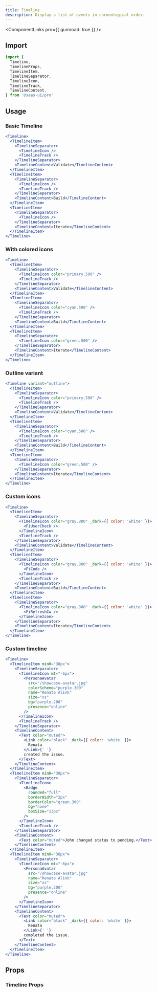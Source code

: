 ```yaml
---
title: Timeline
description: Display a list of events in chronological order.
---
```


<ComponentLinks pro={{ gumroad: true }} />

## Import

```ts
import {
  Timeline,
  TimelineProps,
  TimelineItem,
  TimelineSeparator,
  TimelineIcon,
  TimelineTrack,
  TimelineContent,
} from '@saas-ui/pro'
```

## Usage

### Basic Timeline

```jsx
<Timeline>
  <TimelineItem>
    <TimelineSeparator>
      <TimelineIcon />
      <TimelineTrack />
    </TimelineSeparator>
    <TimelineContent>Validate</TimelineContent>
  </TimelineItem>
  <TimelineItem>
    <TimelineSeparator>
      <TimelineIcon />
      <TimelineTrack />
    </TimelineSeparator>
    <TimelineContent>Build</TimelineContent>
  </TimelineItem>
  <TimelineItem>
    <TimelineSeparator>
      <TimelineIcon />
    </TimelineSeparator>
    <TimelineContent>Iterate</TimelineContent>
  </TimelineItem>
</Timeline>
```

### With colored icons

```jsx
<Timeline>
  <TimelineItem>
    <TimelineSeparator>
      <TimelineIcon color="primary.500" />
      <TimelineTrack />
    </TimelineSeparator>
    <TimelineContent>Validate</TimelineContent>
  </TimelineItem>
  <TimelineItem>
    <TimelineSeparator>
      <TimelineIcon color="cyan.500" />
      <TimelineTrack />
    </TimelineSeparator>
    <TimelineContent>Build</TimelineContent>
  </TimelineItem>
  <TimelineItem>
    <TimelineSeparator>
      <TimelineIcon color="green.500" />
    </TimelineSeparator>
    <TimelineContent>Iterate</TimelineContent>
  </TimelineItem>
</Timeline>
```

### Outline variant

```jsx
<Timeline variant="outline">
  <TimelineItem>
    <TimelineSeparator>
      <TimelineIcon color="primary.500" />
      <TimelineTrack />
    </TimelineSeparator>
    <TimelineContent>Validate</TimelineContent>
  </TimelineItem>
  <TimelineItem>
    <TimelineSeparator>
      <TimelineIcon color="cyan.500" />
      <TimelineTrack />
    </TimelineSeparator>
    <TimelineContent>Build</TimelineContent>
  </TimelineItem>
  <TimelineItem>
    <TimelineSeparator>
      <TimelineIcon color="green.500" />
    </TimelineSeparator>
    <TimelineContent>Iterate</TimelineContent>
  </TimelineItem>
</Timeline>
```

### Custom icons

```jsx
<Timeline>
  <TimelineItem>
    <TimelineSeparator>
      <TimelineIcon color="gray.800" _dark={{ color: 'white' }}>
        <FiUserCheck />
      </TimelineIcon>
      <TimelineTrack />
    </TimelineSeparator>
    <TimelineContent>Validate</TimelineContent>
  </TimelineItem>
  <TimelineItem>
    <TimelineSeparator>
      <TimelineIcon color="gray.800" _dark={{ color: 'white' }}>
        <FiCode />
      </TimelineIcon>
      <TimelineTrack />
    </TimelineSeparator>
    <TimelineContent>Build</TimelineContent>
  </TimelineItem>
  <TimelineItem>
    <TimelineSeparator>
      <TimelineIcon color="gray.800" _dark={{ color: 'white' }}>
        <FiRefreshCw />
      </TimelineIcon>
    </TimelineSeparator>
    <TimelineContent>Iterate</TimelineContent>
  </TimelineItem>
</Timeline>
```

### Custom timeline

```jsx
<Timeline>
  <TimelineItem minH="38px">
    <TimelineSeparator>
      <TimelineIcon mt="-6px">
        <PersonaAvatar
          src="/showcase-avatar.jpg"
          colorScheme="purple.300"
          name="Renata Alink"
          size="xs"
          bg="purple.200"
          presence="online"
        />
      </TimelineIcon>
      <TimelineTrack />
    </TimelineSeparator>
    <TimelineContent>
      <Text color="muted">
        <Link color="black" _dark={{ color: 'white' }}>
          Renata
        </Link>{' '}
        created the issue.
      </Text>
    </TimelineContent>
  </TimelineItem>
  <TimelineItem minH="38px">
    <TimelineSeparator>
      <TimelineIcon>
        <Badge
          rounded="full"
          borderWidth="2px"
          borderColor="green.300"
          bg="none"
          boxSize="13px"
        />
      </TimelineIcon>
      <TimelineTrack />
    </TimelineSeparator>
    <TimelineContent>
      <Text color="muted">John changed status to pending.</Text>
    </TimelineContent>
  </TimelineItem>
  <TimelineItem minH="38px">
    <TimelineSeparator>
      <TimelineIcon mt="-6px">
        <PersonaAvatar
          src="/showcase-avatar.jpg"
          name="Renata Alink"
          size="xs"
          bg="purple.200"
          presence="online"
        />
      </TimelineIcon>
    </TimelineSeparator>
    <TimelineContent>
      <Text color="muted">
        <Link color="black" _dark={{ color: 'white' }}>
          Renata
        </Link>{' '}
        completed the issue.
      </Text>
    </TimelineContent>
  </TimelineItem>
</Timeline>
```

## Props

### Timeline Props

<PropsTable of="Timeline" />
